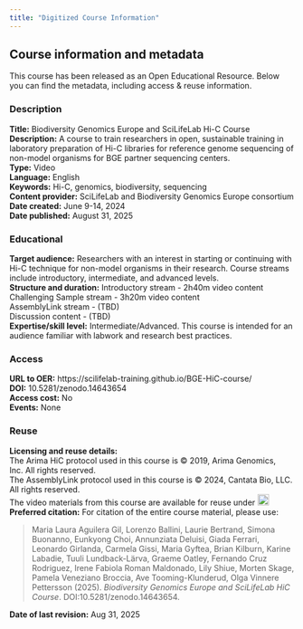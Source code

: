 ```yaml
---
title: "Digitized Course Information"
---
```


## Course information and metadata
This course has been released as an Open Educational Resource. Below you can find the metadata, including access & reuse information. 

### Description
::: {.callout-note appearance="simple" icon=false}
**Title:** Biodiversity Genomics Europe and SciLifeLab Hi-C Course <br>
**Description:** A course to train researchers in open, sustainable training in laboratory preparation of Hi-C libraries for reference genome sequencing of non-model organisms for BGE partner sequencing centers. <br>
**Type:** Video <br>
**Language:** English <br>
**Keywords:** Hi-C, genomics, biodiversity, sequencing <br>
**Content provider:** SciLifeLab and Biodiversity Genomics Europe consortium <br>
**Date created:** June 9-14, 2024 <br>
**Date published:** August 31, 2025  <br>
<!--
Authors
Author contact details
contributors
-->
:::

### Educational
::: {.callout-note appearance="simple" icon=false}
**Target audience:** Researchers with an interest in starting or continuing with Hi-C technique for non-model organisms in their research. Course streams include introductory, intermediate, and advanced levels. <br>
**Structure and duration:**
Introductory stream - 2h40m video content <br>
Challenging Sample stream - 3h20m video content<br>
AssemblyLink stream - (TBD) <br>
Discussion content - (TBD) <br>
**Expertise/skill level:** Intermediate/Advanced. This course is intended for an audience familiar with labwork and research best practices.
<!--
learning outcomes
expertise/skill level
prereqs knowledge
prereqs technical
associated resources
additional information
-->
:::

### Access
::: {.callout-note appearance="simple" icon=false}
**URL to OER:** https://scilifelab-training.github.io/BGE-HiC-course/ <br>
**DOI:** 10.5281/zenodo.14643654 <br>
**Access cost:** No <br> 
**Events:** None<br>
:::

### Reuse
::: {.callout-note appearance="simple" icon=false}
**Licensing and reuse details:** <br>The Arima HiC protocol used in this course is © 2019, Arima Genomics, Inc. All rights reserved. <br>The AssemblyLink protocol used in this course is © 2024, Cantata Bio, LLC. All rights reserved.
<br>
The video materials from this course are available for reuse under <a href="https://creativecommons.org/licenses/by/4.0/" rel="orcid"><img src="img/CCBY4.0.png" alt="" height="20"/></a><br>
**Preferred citation:** For citation of the entire course material, please use:

> Maria Laura Aguilera Gil, Lorenzo Ballini, Laurie Bertrand, Simona Buonanno, Eunkyong Choi, Annunziata Deluisi, Giada Ferrari, Leonardo Girlanda, Carmela Gissi, Maria Gyftea, Brian Kilburn, Karine Labadie, Tuuli Lundback-Lärva, Graeme Oatley, Fernando Cruz Rodriguez, Irene Fabiola Roman Maldonado, Lily Shiue, Morten Skage, Pamela Veneziano Broccia, Ave Tooming-Klunderud, Olga Vinnere Pettersson (2025). *Biodiversity Genomics Europe and SciLifeLab HiC Course*. DOI:10.5281/zenodo.14643654. <br>

**Date of last revision:** Aug 31, 2025 <br>
<!-- 
status
version
date of last revision
modification contact person
-->
:::